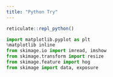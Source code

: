 ```yaml
---
title: "Python Try"
---
```


```r
reticulate::repl_python()
```

```python
import matplotlib.pyplot as plt
%matplotlib inline
from skimage.io import imread, imshow
from skimage.transform import resize
from skimage.feature import hog
from skimage import data, exposure
```

